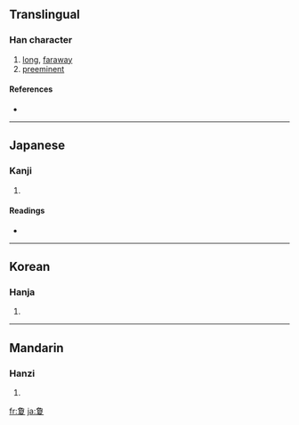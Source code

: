 ==Translingual==

===Han character===
{{Han char|rn=35|rad=夊|as=11|sn=14|four=|canj=弓月月山水 (NBBUE)}}

# [[long]], [[faraway]]
# [[preeminent]]

====References====
* {{Han ref|kx=0245.220|dkj=05731|hdz=20871.140|uh=5910|ud=22800}}

----

==Japanese==

===Kanji===
{{ja-kanji|grade=|rs=夊11}}

# {{defn|Japanese}}

====Readings====
* {{ja-readings|on=[[けい]] (kei), [[けん]] (ken)|kun=[[はるか]] (haruka), [[とおい]] (tooi), [[もとめる]] (motomeru)}}

----

==Korean==

===Hanja===
{{ko-hanja|hangeul=[[형]]|rv=hyeong|mr=hyŏng}}

# {{defn|Korean}}

----

==Mandarin==

===Hanzi===
{{cmn-hanzi|pin=[[xì]] ([[xi4]]), [[xiòng]] ([[xiong4]])|wg=hsi<sup>4</sup>, hsiung<sup>4</sup>}}

# {{defn|Mandarin}}

[[fr:夐]]
[[ja:夐]]